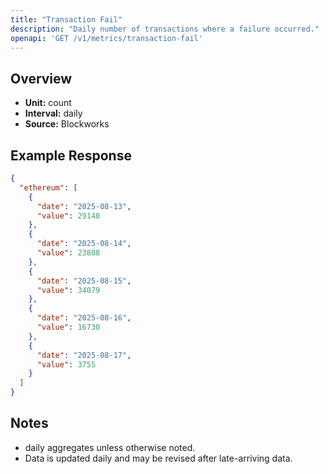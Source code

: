 ```yaml
---
title: "Transaction Fail"
description: "Daily number of transactions where a failure occurred."
openapi: 'GET /v1/metrics/transaction-fail'
---
```


## Overview

- **Unit:** count
- **Interval:** daily
- **Source:** Blockworks

## Example Response

```json
{
  "ethereum": [
    {
      "date": "2025-08-13",
      "value": 29140
    },
    {
      "date": "2025-08-14",
      "value": 23808
    },
    {
      "date": "2025-08-15",
      "value": 34079
    },
    {
      "date": "2025-08-16",
      "value": 16730
    },
    {
      "date": "2025-08-17",
      "value": 3755
    }
  ]
}
```

## Notes
- daily aggregates unless otherwise noted.
- Data is updated daily and may be revised after late-arriving data.
